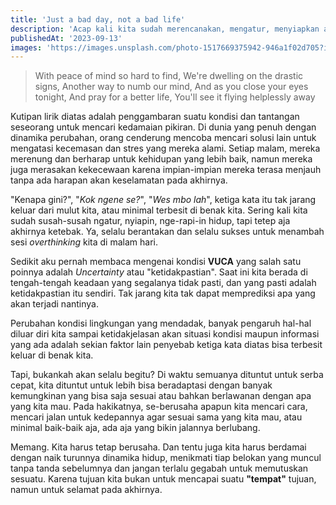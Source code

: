 ```yaml
---
title: 'Just a bad day, not a bad life'
description: 'Acap kali kita sudah merencanakan, mengatur, menyiapkan alur terbaik hidup kita. Namun...'
publishedAt: '2023-09-13'
images: 'https://images.unsplash.com/photo-1517669375942-946a1f02d705?ixlib=rb-4.0.3&ixid=M3wxMjA3fDB8MHxwaG90by1wYWdlfHx8fGVufDB8fHx8fA%3D%3D&auto=format&fit=crop&w=1573&q=80'
---
```


> With peace of mind so hard to find, We're dwelling on the drastic signs, Another way to numb our mind, And as you close your eyes tonight, And pray for a better life, You'll see it flying helplessly away

Kutipan lirik diatas adalah penggambaran suatu kondisi dan tantangan seseorang untuk mencari kedamaian pikiran. Di dunia yang penuh dengan dinamika perubahan, orang cenderung mencoba mencari solusi lain untuk mengatasi kecemasan dan stres yang mereka alami. Setiap malam, mereka merenung dan berharap untuk kehidupan yang lebih baik, namun mereka juga merasakan kekecewaan karena impian-impian mereka terasa menjauh tanpa ada harapan akan keselamatan pada akhirnya.

"Kenapa gini?", "_Kok ngene se?_", "_Wes mbo lah_", ketiga kata itu tak jarang keluar dari mulut kita, atau minimal terbesit di benak kita. Sering kali kita sudah susah-susah ngatur, nyiapin, nge-rapi-in hidup, tapi tetep aja akhirnya ketebak. Ya, selalu berantakan dan selalu sukses untuk menambah sesi _overthinking_ kita di malam hari.

Sedikit aku pernah membaca mengenai kondisi **VUCA** yang salah satu poinnya adalah _Uncertainty_ atau "ketidakpastian". Saat ini kita berada di tengah-tengah keadaan yang segalanya tidak pasti, dan yang pasti adalah ketidakpastian itu sendiri. Tak jarang kita tak dapat memprediksi apa yang akan terjadi nantinya.

Perubahan kondisi lingkungan yang mendadak, banyak pengaruh hal-hal diluar diri kita sampai ketidakjelasan akan situasi kondisi maupun informasi yang ada adalah sekian faktor lain penyebab ketiga kata diatas bisa terbesit keluar di benak kita.

Tapi, bukankah akan selalu begitu? Di waktu semuanya dituntut untuk serba cepat, kita dituntut untuk lebih bisa beradaptasi dengan banyak kemungkinan yang bisa saja sesuai atau bahkan berlawanan dengan apa yang kita mau. Pada hakikatnya, se-berusaha apapun kita mencari cara, mencari jalan untuk kedepannya agar sesuai sama yang kita mau, atau minimal baik-baik aja, ada aja yang bikin jalannya berlubang.

Memang. Kita harus tetap berusaha. Dan tentu juga kita harus berdamai dengan naik turunnya dinamika hidup, menikmati tiap belokan yang muncul tanpa tanda sebelumnya dan jangan terlalu gegabah untuk memutuskan sesuatu. Karena tujuan kita bukan untuk mencapai suatu **"tempat"** tujuan, namun untuk selamat pada akhirnya.
